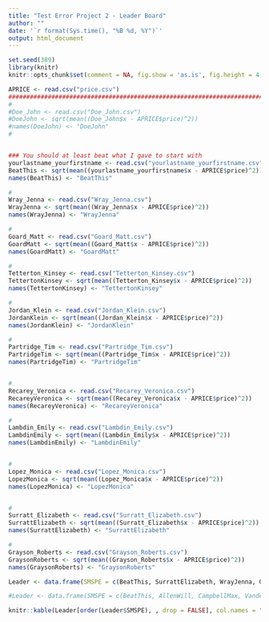 ```yaml
---
title: "Test Error Project 2 - Leader Board"
author: ""
date: '`r format(Sys.time(), "%B %d, %Y")`'
output: html_document
---
```


```r
set.seed(389)
library(knitr)
knitr::opts_chunk$set(comment = NA, fig.show = 'as.is', fig.height = 4, fig.width = 4, prompt = TRUE, highlight = TRUE, tidy = FALSE, warning = FALSE, message = FALSE, tidy.opts=list(blank = TRUE, width.cutoff= 75, cache = TRUE))
```


```r
APRICE <- read.csv("price.csv")
#########################################################################
#
#Doe_John <- read.csv("Doe_John.csv")
#DoeJohn <- sqrt(mean((Doe_John$x - APRICE$price)^2))
#names(DoeJohn) <- "DoeJohn"
#


### You should at least beat what I gave to start with
yourlastname_yourfirstname <- read.csv("yourlastname_yourfirstname.csv")
BeatThis <- sqrt(mean((yourlastname_yourfirstname$x - APRICE$price)^2))
names(BeatThis) <- "BeatThis"

#
Wray_Jenna <- read.csv("Wray_Jenna.csv")
WrayJenna <- sqrt(mean((Wray_Jenna$x - APRICE$price)^2))
names(WrayJenna) <- "WrayJenna"

#
Goard_Matt <- read.csv("Goard_Matt.csv")
GoardMatt <- sqrt(mean((Goard_Matt$x - APRICE$price)^2))
names(GoardMatt) <- "GoardMatt"

#
Tetterton_Kinsey <- read.csv("Tetterton_Kinsey.csv")
TettertonKinsey <- sqrt(mean((Tetterton_Kinsey$x - APRICE$price)^2))
names(TettertonKinsey) <- "TettertonKinsey"

#
Jordan_Klein <- read.csv("Jordan_Klein.csv")
JordanKlein <- sqrt(mean((Jordan_Klein$x - APRICE$price)^2))
names(JordanKlein) <- "JordanKlein"

#
Partridge_Tim <- read.csv("Partridge_Tim.csv")
PartridgeTim <- sqrt(mean((Partridge_Tim$x - APRICE$price)^2))
names(PartridgeTim) <- "PartridgeTim"


#
Recarey_Veronica <- read.csv("Recarey_Veronica.csv")
RecareyVeronica <- sqrt(mean((Recarey_Veronica$x - APRICE$price)^2))
names(RecareyVeronica) <- "RecareyVeronica"

#
Lambdin_Emily <- read.csv("Lambdin_Emily.csv")
LambdinEmily <- sqrt(mean((Lambdin_Emily$x - APRICE$price)^2))
names(LambdinEmily) <- "LambdinEmily"


#
Lopez_Monica <- read.csv("Lopez_Monica.csv")
LopezMonica <- sqrt(mean((Lopez_Monica$x - APRICE$price)^2))
names(LopezMonica) <- "LopezMonica"


#
Surratt_Elizabeth <- read.csv("Surratt_Elizabeth.csv")
SurrattElizabeth <- sqrt(mean((Surratt_Elizabeth$x - APRICE$price)^2))
names(SurrattElizabeth) <- "SurrattElizabeth"

#
Grayson_Roberts <- read.csv("Grayson_Roberts.csv")
GraysonRoberts <- sqrt(mean((Grayson_Roberts$x - APRICE$price)^2))
names(GraysonRoberts) <- "GraysonRoberts"
```


```r
Leader <- data.frame(SMSPE = c(BeatThis, SurrattElizabeth, WrayJenna, GoardMatt, TettertonKinsey, PartridgeTim, RecareyVeronica, LambdinEmily, LopezMonica,JordanKlein, GraysonRoberts))
```

```r
#Leader <- data.frame(SMSPE = c(BeatThis, AllenWill, CampbellMax, VandenbergAndrew, DubeWill))
```

```r
knitr::kable(Leader[order(Leader$SMSPE), , drop = FALSE], col.names = "$\\sqrt{MSPE}$", align = "l")
```